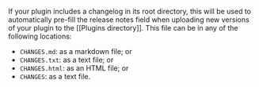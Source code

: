 If your plugin includes a changelog in its root directory, this will be used to automatically pre-fill the release notes field when uploading new versions of your plugin to the [[Plugins directory]]. This file can be in any of the following locations:

- `CHANGES.md`: as a markdown file; or
- `CHANGES.txt`: as a text file; or
- `CHANGES.html`: as an HTML file; or
- `CHANGES`: as a text file.

